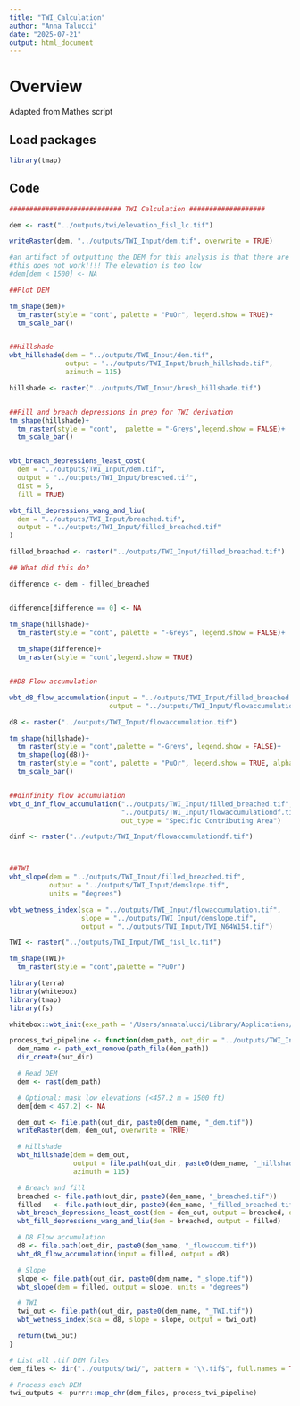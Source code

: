 ```yaml
---
title: "TWI_Calculation"
author: "Anna Talucci"
date: "2025-07-21"
output: html_document
---
```

# Overview 

Adapted from Mathes script

## Load packages

```r
library(tmap)
```

## Code

```r
############################ TWI Calculation ###################

dem <- rast("../outputs/twi/elevation_fisl_lc.tif")

writeRaster(dem, "../outputs/TWI_Input/dem.tif", overwrite = TRUE) 

#an artifact of outputting the DEM for this analysis is that there are a bunch of errant cells around the border that don’t belong in the DEM. If we make a map with them, it really throws off the scale. So we are going to set any elevation values below 1500 ft to NA.
#this does not work!!!! The elevation is too low
#dem[dem < 1500] <- NA

##Plot DEM 

tm_shape(dem)+
  tm_raster(style = "cont", palette = "PuOr", legend.show = TRUE)+
  tm_scale_bar()


##Hillshade
wbt_hillshade(dem = "../outputs/TWI_Input/dem.tif",
              output = "../outputs/TWI_Input/brush_hillshade.tif",
              azimuth = 115)

hillshade <- raster("../outputs/TWI_Input/brush_hillshade.tif")


##Fill and breach depressions in prep for TWI derivation 
tm_shape(hillshade)+
  tm_raster(style = "cont",  palette = "-Greys",legend.show = FALSE)+
  tm_scale_bar()


wbt_breach_depressions_least_cost(
  dem = "../outputs/TWI_Input/dem.tif",
  output = "../outputs/TWI_Input/breached.tif",
  dist = 5,
  fill = TRUE)

wbt_fill_depressions_wang_and_liu(
  dem = "../outputs/TWI_Input/breached.tif",
  output = "../outputs/TWI_Input/filled_breached.tif"
)

filled_breached <- raster("../outputs/TWI_Input/filled_breached.tif")

## What did this do?

difference <- dem - filled_breached


difference[difference == 0] <- NA

tm_shape(hillshade)+
  tm_raster(style = "cont", palette = "-Greys", legend.show = FALSE)+
  
  tm_shape(difference)+
  tm_raster(style = "cont",legend.show = TRUE)


##D8 Flow accumulation 

wbt_d8_flow_accumulation(input = "../outputs/TWI_Input/filled_breached.tif",
                         output = "../outputs/TWI_Input/flowaccumulation.tif")

d8 <- raster("../outputs/TWI_Input/flowaccumulation.tif")

tm_shape(hillshade)+
  tm_raster(style = "cont",palette = "-Greys", legend.show = FALSE)+
  tm_shape(log(d8))+
  tm_raster(style = "cont", palette = "PuOr", legend.show = TRUE, alpha = .5)+
  tm_scale_bar()


##dinfinity flow accumulation 
wbt_d_inf_flow_accumulation("../outputs/TWI_Input/filled_breached.tif",
                            "../outputs/TWI_Input/flowaccumulationdf.tif", 
                            out_type = "Specific Contributing Area")

dinf <- raster("../outputs/TWI_Input/flowaccumulationdf.tif")



##TWI 
wbt_slope(dem = "../outputs/TWI_Input/filled_breached.tif",
          output = "../outputs/TWI_Input/demslope.tif",
          units = "degrees")

wbt_wetness_index(sca = "../outputs/TWI_Input/flowaccumulation.tif",
                  slope = "../outputs/TWI_Input/demslope.tif",
                  output = "../outputs/TWI_Input/TWI_N64W154.tif")

TWI <- raster("../outputs/TWI_Input/TWI_fisl_lc.tif")

tm_shape(TWI)+
  tm_raster(style = "cont",palette = "PuOr")

```



```r
library(terra)
library(whitebox)
library(tmap)
library(fs)
```

```r
whitebox::wbt_init(exe_path = '/Users/annatalucci/Library/Applications/WhiteboxTools_darwin_m_series')
```

```r
process_twi_pipeline <- function(dem_path, out_dir = "../outputs/TWI_Input/") {
  dem_name <- path_ext_remove(path_file(dem_path))
  dir_create(out_dir)

  # Read DEM
  dem <- rast(dem_path)

  # Optional: mask low elevations (<457.2 m = 1500 ft)
  dem[dem < 457.2] <- NA

  dem_out <- file.path(out_dir, paste0(dem_name, "_dem.tif"))
  writeRaster(dem, dem_out, overwrite = TRUE)

  # Hillshade
  wbt_hillshade(dem = dem_out,
                output = file.path(out_dir, paste0(dem_name, "_hillshade.tif")),
                azimuth = 115)

  # Breach and fill
  breached <- file.path(out_dir, paste0(dem_name, "_breached.tif"))
  filled   <- file.path(out_dir, paste0(dem_name, "_filled_breached.tif"))
  wbt_breach_depressions_least_cost(dem = dem_out, output = breached, dist = 5, fill = TRUE)
  wbt_fill_depressions_wang_and_liu(dem = breached, output = filled)

  # D8 Flow accumulation
  d8 <- file.path(out_dir, paste0(dem_name, "_flowaccum.tif"))
  wbt_d8_flow_accumulation(input = filled, output = d8)

  # Slope
  slope <- file.path(out_dir, paste0(dem_name, "_slope.tif"))
  wbt_slope(dem = filled, output = slope, units = "degrees")

  # TWI
  twi_out <- file.path(out_dir, paste0(dem_name, "_TWI.tif"))
  wbt_wetness_index(sca = d8, slope = slope, output = twi_out)

  return(twi_out)
}

```

```r
# List all .tif DEM files
dem_files <- dir("../outputs/twi/", pattern = "\\.tif$", full.names = TRUE)

# Process each DEM
twi_outputs <- purrr::map_chr(dem_files, process_twi_pipeline)
```